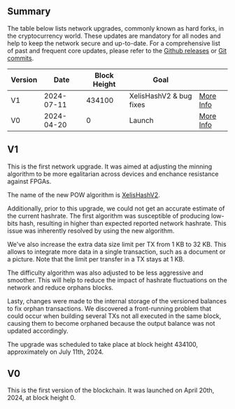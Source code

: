 ## Summary

The table below lists network upgrades, commonly known as hard forks, in the cryptocurrency world.
These updates are mandatory for all nodes and help to keep the network secure and up-to-date.
For a comprehensive list of past and frequent core updates, please refer to the [Github releases](https://github.com/xelis-project/xelis-blockchain/releases) 
or [Git commits](https://github.com/xelis-project/xelis-blockchain/commits/dev).

| Version | Date       | Block Height | Goal                    |                                   |
|---------|------------|--------------|-------------------------|-----------------------------------|
| V1      | 2024-07-11 | 434100       | XelisHashV2 & bug fixes | [More Info](/network_upgrades#v1) |
| V0      | 2024-04-20 | 0            | Launch                  | [More Info](/network_upgrades#v0) |


## V1

This is the first network upgrade. It was aimed at adjusting the minning algorithm to be more egalitarian across devices
and enchance resistance against FPGAs.

The name of the new POW algorithm is [XelisHashV2](https://github.com/xelis-project/xelis-hash).

Additionally, prior to this upgrade, we could not get an accurate estimate of the current hashrate.
The first algorithm was susceptible of producing low-bits hash, resulting in higher than expected reported network hashrate.
This issue was inherently resolved by using the new algorithm.

We've also increase the extra data size limit per TX from 1 KB to 32 KB.
This allows to integrate more data in a single transaction, such as a document or a picture.
Note that the limit per transfer in a TX stays at 1 KB.

The difficulty algorithm was also adjusted to be less aggressive and smoother.
This will help to reduce the impact of hashrate fluctuations on the network and reduce orphans blocks.

Lasty, changes were made to the internal storage of the versioned balances to fix orphan transactions.
We discovered a front-running problem that could occur when building several TXs not all executed in the same block,
causing them to become orphaned because the output balance was not updated accordingly.

The upgrade was scheduled to take place at block height 434100, approximately on July 11th, 2024.

## V0

This is the first version of the blockchain.
It was launched on April 20th, 2024, at block height 0.